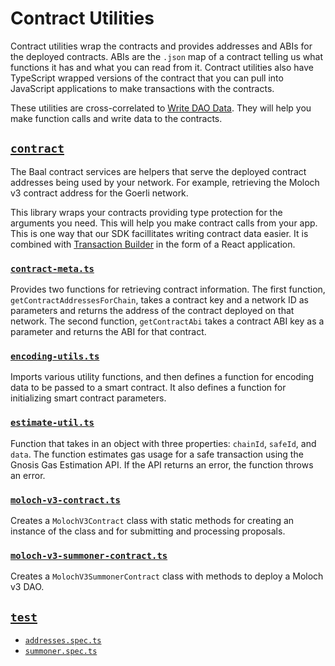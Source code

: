 # Contract Utilities

Contract utilities wrap the contracts and provides addresses and ABIs for the deployed contracts. ABIs are the `.json` map of a contract telling us what functions it has and what you can read from it. Contract utilities also have TypeScript wrapped versions of the contract that you can pull into JavaScript applications to make transactions with the contracts.

These utilities are cross-correlated to [Write DAO Data](../../data/write-dao-data). They will help you make function calls and write data to the contracts.

## [`contract`](https://github.com/HausDAO/daohaus-monorepo/blob/develop/libs/contract-utilities/)

The Baal contract services are helpers that serve the deployed contract addresses being used by your network. For example, retrieving the Moloch v3 contract address for the Goerli network.

This library wraps your contracts providing type protection for the arguments you need. This will help you make contract calls from your app. This is one way that our SDK facillitates writing contract data easier. It is combined with [Transaction Builder](/developer/sdk/features/transaction-builder) in the form of a React application.

### [`contract-meta.ts`](https://github.com/HausDAO/daohaus-monorepo/blob/develop/libs/contract-utilities/src/lib/contract-meta.ts)

Provides two functions for retrieving contract information. The first function, `getContractAddressesForChain`, takes a contract key and a network ID as parameters and returns the address of the contract deployed on that network. The second function, `getContractAbi` takes a contract ABI key as a parameter and returns the ABI for that contract.

### [`encoding-utils.ts`](https://github.com/HausDAO/daohaus-monorepo/blob/develop/libs/contract-utilities/src/lib/encoding-utils.ts)

Imports various utility functions, and then defines a function for encoding data to be passed to a smart contract. It also defines a function for initializing smart contract parameters.

### [`estimate-util.ts`](https://github.com/HausDAO/daohaus-monorepo/blob/develop/libs/contract-utilities/src/lib/estimate-util.ts)

Function that takes in an object with three properties: `chainId`, `safeId`, and `data`. The function estimates gas usage for a safe transaction using the Gnosis Gas Estimation API. If the API returns an error, the function throws an error.

### [`moloch-v3-contract.ts`](https://github.com/HausDAO/daohaus-monorepo/blob/develop/libs/contract-utilities/src/lib/moloch-v3-contract.ts)

Creates a `MolochV3Contract` class with static methods for creating an instance of the class and for submitting and processing proposals.

### [`moloch-v3-summoner-contract.ts`](https://github.com/HausDAO/daohaus-monorepo/blob/develop/libs/contract-utilities/src/lib/moloch-v3-summoner-contract.ts)

Creates a `MolochV3SummonerContract` class with methods to deploy a Moloch v3 DAO.

## [`test`](https://github.com/HausDAO/daohaus-monorepo/blob/develop/libs/contract-utilities/test)

- [`addresses.spec.ts`](https://github.com/HausDAO/daohaus-monorepo/blob/develop/libs/contract-utilities/test/addresses.spec.ts)
- [`summoner.spec.ts`](https://github.com/HausDAO/daohaus-monorepo/blob/develop/libs/contract-utilities/test/summoner.spec.ts)
